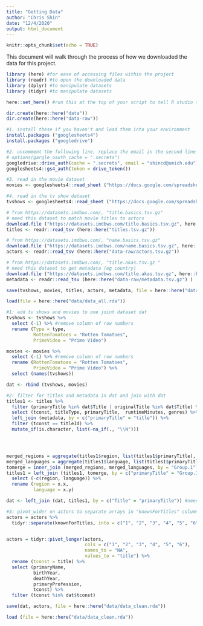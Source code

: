 ```yaml
---
title: "Getting Data"
author: "Chris Shin"
date: "12/4/2020"
output: html_document
---
```


```r
knitr::opts_chunk$set(echo = TRUE)
```
This document will walk through the process of how we downloaded the data for this project.

``` r
library (here) #for ease of accessing files within the project
library (readr) #to open the downloaded data
library (dplyr) #to manipulate datasets
library (tidyr) #to manipulate datasets

here::set_here() #run this at the top of your script to tell R studio that every file you use will be based from the Rproj folder

dir.create(here::here("data"))
dir.create(here::here("data-raw"))
```


``` r
#1. install these if you haven't and load them into your environment
install.packages ("googlesheets4")
install.packages ("googledrive")

#2. uncomment the following line, replace the email in the second line with your own email, run the three lines following the prompts through the browser, and recomment the following line 
# options(gargle_oauth_cache = ".secrets")
googledrive::drive_auth(cache = ".secrets", email = "shincd@umich.edu")
googlesheets4::gs4_auth(token = drive_token())

#3. read in the movie dataset
movies <- googlesheets4::read_sheet ("https://docs.google.com/spreadsheets/d/15A3ofKS3vitNCqUmfGYG7cnya6mjiCOaHfl6yXzq9y8/edit?urlBuilderDomain=umich.edu#gid=0")

#4. read in the tv show dataset
tvshows <- googlesheets4::read_sheet ("https://docs.google.com/spreadsheets/d/1FJEMSsNcsDpAs4itkThBsDHZjKx1qTNV3GyG9p26qSk/edit?urlBuilderDomain=umich.edu#gid=0")

```

``` r

# from https://datasets.imdbws.com/, "title.basics.tsv.gz"
# need this dataset to match movie titles to actors
download.file ("https://datasets.imdbws.com/title.basics.tsv.gz", here::here("data-raw/titles.tsv.gz"))
titles <- readr::read_tsv (here::here("titles.tsv.gz"))

# from https://datasets.imdbws.com/, "name.basics.tsv.gz"
download.file ("https://datasets.imdbws.com/name.basics.tsv.gz", here::here("data-raw/actors.tsv.gz"))
actors <- readr::read_tsv (here::here("data-raw/actors.tsv.gz"))

# from https://datasets.imdbws.com/, "title.akas.tsv.gz "
# need this dataset to get metadata (eg country)
download.file ("https://datasets.imdbws.com/title.akas.tsv.gz", here::here("data-raw/metadata.tsv.gz") )
metadata <- readr::read_tsv (here::here("data-raw/metadata.tsv.gz") )
```



```r
save(tvshows, movies, titles, actors, metadata, file = here::here("data/data_all.rda")) 

```


``` r
load(file = here::here("data/data_all.rda"))

#1: add tv shows and movies to one joint dataset dat
tvshows <- tvshows %>%
  select (-1) %>% #remove column of row numbers
  rename (Type = type,
          RottenTomatoes = "Rotten Tomatoes",
          PrimeVideo = "Prime Video")

movies <- movies %>%
  select (-1) %>% #remove column of row numbers 
  rename (RottenTomatoes = "Rotten Tomatoes",
          PrimeVideo = "Prime Video") %>%
  select (names(tvshows))

dat <- rbind (tvshows, movies)

#2: filter for titles and metadata in dat and join with dat
titles1 <- titles %>%
  filter (primaryTitle %in% dat$Title | originalTitle %in% dat$Title) %>%
  select (tconst, titleType, primaryTitle,  runtimeMinutes, genres) %>%
  left_join (metadata, by = c("primaryTitle" = "title")) %>%
  filter (tconst == titleId) %>%
  mutate_if(is.character, list(~na_if(., "\\N")))




merged_regions = aggregate(titles1$region, list(titles1$primaryTitle), paste, collapse=",")
merged_languages = aggregate(titles1$language, list(titles1$primaryTitle), paste, collapse=",")
tomerge = inner_join (merged_regions, merged_languages, by = "Group.1")
titles1 = left_join (titles1, tomerge, by = c("primaryTitle" = "Group.1")) %>%
  select (-c(region, language)) %>%
  rename (region = x.x,
          language = x.y)

dat <- left_join (dat, titles1, by = c("Title" = "primaryTitle")) #need to check that this is accurate

#3: pivot_wider on actors to separate arrays in "knownForTitles" column
actors = actors %>%
  tidyr::separate(knownForTitles, into = c("1", "2", "3", "4", "5", "6"))


actors = tidyr::pivot_longer(actors, 
                             cols = c("1", "2", "3", "4", "5", "6"),
                             names_to = "NA",
                             values_to = "title") %>%
  rename (tconst = title) %>%
  select (primaryName,
          birthYear,
          deathYear,
          primaryProfession,
          tconst) %>%
  filter (tconst %in% dat$tconst)

save(dat, actors, file = here::here("data/data_clean.rda")) 
```

``` r
load (file = here::here("data/data_clean.rda"))

```